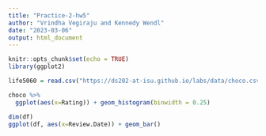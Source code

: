 ```yaml
---
title: "Practice-2-hw5"
author: "Vrindha Vegiraju and Kennedy Wendl"
date: "2023-03-06"
output: html_document
---
```


```r
knitr::opts_chunk$set(echo = TRUE)
library(ggplot2)

life5060 = read.csv("https://ds202-at-isu.github.io/labs/data/choco.csv")
```
```r

choco %>% 
  ggplot(aes(x=Rating)) + geom_histogram(binwidth = 0.25)

dim(df)
ggplot(df, aes(x=Review.Date)) + geom_bar()
```

